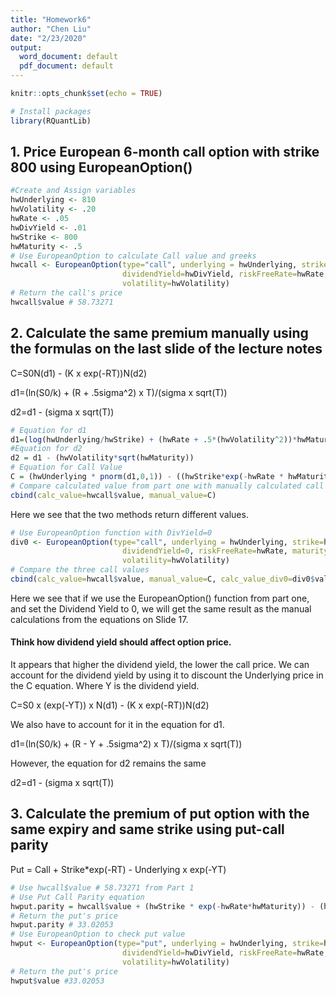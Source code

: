---
title: "Homework6"
author: "Chen Liu"
date: "2/23/2020"
output:
  word_document: default
  pdf_document: default
---

```{r setup, include=FALSE}
knitr::opts_chunk$set(echo = TRUE)
```

```{r,include=FALSE}
# Install packages
library(RQuantLib)
```

## 1. Price European 6-month call option with strike 800 using EuropeanOption()

```{r}
#Create and Assign variables
hwUnderlying <- 810
hwVolatility <- .20
hwRate <- .05
hwDivYield <- .01
hwStrike <- 800
hwMaturity <- .5
# Use EuropeanOption to calculate Call value and greeks
hwcall <- EuropeanOption(type="call", underlying = hwUnderlying, strike=hwStrike,
                         dividendYield=hwDivYield, riskFreeRate=hwRate, maturity=hwMaturity,
                         volatility=hwVolatility)
# Return the call's price
hwcall$value # 58.73271
```
## 2. Calculate the same premium manually using the formulas on the last slide of the lecture notes
C=S0N(d1) - (K x exp(-RT))N(d2)

d1=(ln(S0/k) + (R + .5sigma^2) x T)/(sigma x sqrt(T))

d2=d1 - (sigma x sqrt(T))

```{r}
# Equation for d1
d1=(log(hwUnderlying/hwStrike) + (hwRate + .5*(hwVolatility^2))*hwMaturity)/(hwVolatility*sqrt(hwMaturity))
#Equation for d2
d2 = d1 - (hwVolatility*sqrt(hwMaturity))
# Equation for Call Value
C = (hwUnderlying * pnorm(d1,0,1)) - ((hwStrike*exp(-hwRate * hwMaturity))* pnorm(d2,0,1))
# Compare calculated value from part one with manually calculated call value in part 2
cbind(calc_value=hwcall$value, manual_value=C)
```

Here we see that the two methods return different values.

```{r}
# Use EuropeanOption function with DivYield=0
div0 <- EuropeanOption(type="call", underlying = hwUnderlying, strike=hwStrike,
                         dividendYield=0, riskFreeRate=hwRate, maturity=hwMaturity,
                         volatility=hwVolatility)
# Compare the three call values
cbind(calc_value=hwcall$value, manual_value=C, calc_value_div0=div0$value)
```
Here we see that if we use the EuropeanOption() function from part one, and set the Dividend Yield to 0, we will get the same result as the manual calculations from the equations on Slide 17.

#### Think how dividend yield should affect option price.

It appears that higher the dividend yield, the lower the call price. We can account for the dividend yield by using it to discount the Underlying price in the C equation. Where Y is the dividend yield.

C=S0 x (exp(-YT)) x N(d1) - (K x exp(-RT))N(d2)

We also have to account for it in the equation for d1.

d1=(ln(S0/k) + (R - Y + .5sigma^2) x T)/(sigma x sqrt(T))

However, the equation for d2 remains the same

d2=d1 - (sigma x sqrt(T))

## 3. Calculate the premium of put option with the same expiry and same strike using put-call parity

Put = Call + Strike*exp(-RT) - Underlying x exp(-YT)
```{r}
# Use hwcall$value # 58.73271 from Part 1
# Use Put Call Parity equation
hwput.parity = hwcall$value + (hwStrike * exp(-hwRate*hwMaturity)) - (hwUnderlying*exp(-hwDivYield*hwMaturity))
# Return the put's price
hwput.parity # 33.02053
# Use EuropeanOption to check put value
hwput <- EuropeanOption(type="put", underlying = hwUnderlying, strike=hwStrike,
                         dividendYield=hwDivYield, riskFreeRate=hwRate, maturity=hwMaturity,
                         volatility=hwVolatility)
# Return the put's price
hwput$value #33.02053
```